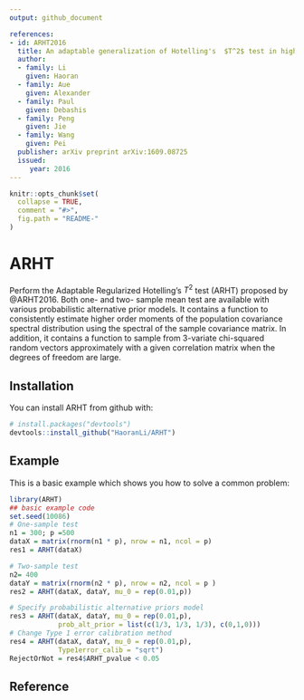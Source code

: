 ```yaml
---
output: github_document

references: 
- id: ARHT2016
  title: An adaptable generalization of Hotelling's  $T^2$ test in high dimension
  author: 
  - family: Li
    given: Haoran
  - family: Aue
    given: Alexander
  - family: Paul
    given: Debashis
  - family: Peng
    given: Jie
  - family: Wang
    given: Pei
  publisher: arXiv preprint arXiv:1609.08725
  issued:
     year: 2016 
---
```


<!-- README.md is generated from README.Rmd. Please edit that file -->

```r
knitr::opts_chunk$set(
  collapse = TRUE,
  comment = "#>",
  fig.path = "README-"
)
```

# ARHT

Perform the Adaptable Regularized Hotelling's $T^2$ test (ARHT) proposed by @ARHT2016. Both one- and two- sample mean test are available with various probabilistic alternative prior models. It contains a function to consistently estimate higher order moments of the population covariance spectral distribution using the spectral of the sample covariance matrix. In addition, it contains a function to sample from 3-variate chi-squared random vectors approximately with a given correlation matrix when the degrees of freedom are large. 

## Installation

You can install ARHT from github with:

```r
# install.packages("devtools")
devtools::install_github("HaoranLi/ARHT")
```

## Example

This is a basic example which shows you how to solve a common problem:

```r
library(ARHT)
## basic example code
set.seed(10086)
# One-sample test
n1 = 300; p =500
dataX = matrix(rnorm(n1 * p), nrow = n1, ncol = p)
res1 = ARHT(dataX)

# Two-sample test
n2= 400
dataY = matrix(rnorm(n2 * p), nrow = n2, ncol = p )
res2 = ARHT(dataX, dataY, mu_0 = rep(0.01,p))

# Specify probabilistic alternative priors model
res3 = ARHT(dataX, dataY, mu_0 = rep(0.01,p), 
            prob_alt_prior = list(c(1/3, 1/3, 1/3), c(0,1,0)))
# Change Type 1 error calibration method
res4 = ARHT(dataX, dataY, mu_0 = rep(0.01,p),
            Type1error_calib = "sqrt")
RejectOrNot = res4$ARHT_pvalue < 0.05
```

## Reference

